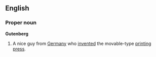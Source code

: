 ==English==

===Proper noun===
{{wikipedia}}
'''Gutenberg'''
# A nice guy from [[Germany]] who [[invent]]ed the movable-type [[printing press]].